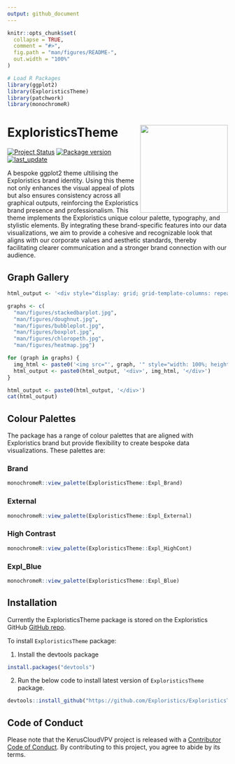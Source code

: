 ```yaml
---
output: github_document
---
```


<!-- README.md is generated from README.Rmd. Please edit that file -->

```r
knitr::opts_chunk$set(
  collapse = TRUE,
  comment = "#>",
  fig.path = "man/figures/README-",
  out.width = "100%"
)

# Load R Packages
library(ggplot2)
library(ExploristicsTheme)
library(patchwork)
library(monochromeR)
```

# ExploristicsTheme <img src="man/figures/hex-ExploristicsTheme.png" align="right" height="200" style="float:right; height:200px;"/>

<!-- badges: start -->

[![Project Status](https://www.repostatus.org/badges/latest/active.svg)](https://www.repostatus.org/#active/) [![Package version](https://img.shields.io/badge/GitHub-2.0.0-orange.svg)](https://github.com/Exploristics/ExploristicsTheme) [![last_update](https://img.shields.io/badge/last%20update-17/09/2024-blue.svg)](https://github.com/Exploristics/ExploristicsTheme)

<!-- badges: end -->

A bespoke ggplot2 theme ultilising the Exploristics brand identity. Using this theme not only enhances the visual appeal of plots but also ensures consistency across all graphical outputs, reinforcing the Exploristics brand presence and professionalism. This theme implements the Exploristics unique colour palette, typography, and stylistic elements. By integrating these brand-specific features into our data visualizations, we aim to provide a cohesive and recognizable look that aligns with our corporate values and aesthetic standards, thereby facilitating clearer communication and a stronger brand connection with our audience.

## Graph Gallery

```r
html_output <- '<div style="display: grid; grid-template-columns: repeat(2, 1fr); gap: 25px;">'

graphs <- c(
  "man/figures/stackedbarplot.jpg",
  "man/figures/doughnut.jpg",
  "man/figures/bubbleplot.jpg",
  "man/figures/boxplot.jpg",
  "man/figures/chloropeth.jpg",
  "man/figures/heatmap.jpg")

for (graph in graphs) {
  img_html <- paste0('<img src="', graph, '" style="width: 100%; height: auto;">')
  html_output <- paste0(html_output, '<div>', img_html, '</div>')
}

html_output <- paste0(html_output, '</div>')
cat(html_output)

```

## Colour Palettes

The \code{ExploristicsTheme} package has a range of colour palettes that are aligned with Exploristics brand but provide flexibility to create bespoke data visualizations. These palettes are:

### Brand

```r
monochromeR::view_palette(ExploristicsTheme::Expl_Brand)
```

### External

```r
monochromeR::view_palette(ExploristicsTheme::Expl_External)
```

### High Contrast

```r
monochromeR::view_palette(ExploristicsTheme::Expl_HighCont)
```

### Expl_Blue

```r
monochromeR::view_palette(ExploristicsTheme::Expl_Blue)
```

## Installation

Currently the ExploristicsTheme package is stored on the Exploristics GitHub [GitHub repo](https://github.com/Expl-DST). 

To install `ExploristicsTheme` package:

1.  Install the devtools package 

``` r
install.packages("devtools")
```

2.  Run the below code to install latest version of `ExploristicsTheme` package.

``` r
devtools::install_github("https://github.com/Exploristics/ExploristicsTheme")
```

## Code of Conduct

Please note that the KerusCloudVPV project is released with a [Contributor Code of Conduct](https://contributor-covenant.org/version/2/1/CODE_OF_CONDUCT.html). By contributing to this project, you agree to abide by its terms.
